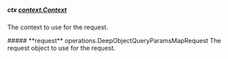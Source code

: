 
##### **ctx** [context.Context](https://pkg.go.dev/context#Context)
The context to use for the request.

<Collapsible>
    ##### **request** operations.DeepObjectQueryParamsMapRequest
    The request object to use for the request.
    <Collapsible.Break/>
    <DeepObjectQueryParamsMapRequest/>
</Collapsible>

